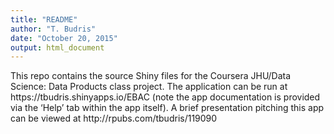 ```yaml
---
title: "README"
author: "T. Budris"
date: "October 20, 2015"
output: html_document
---
```


This repo contains the source Shiny files for the Coursera JHU/Data Science: Data Products class project.   The application can be run at https://tbudris.shinyapps.io/EBAC (note the app documentation is provided via the 'Help' tab within the app itself).   A brief presentation pitching this app can be viewed at http://rpubs.com/tbudris/119090

